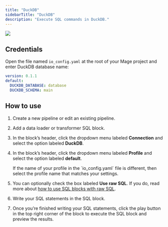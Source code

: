 ```yaml
---
title: "DuckDB"
sidebarTitle: "DuckDB"
description: "Execute SQL commands in DuckDB."
---
```


![](https://miro.medium.com/v2/resize:fit:1400/format:webp/0*Qcgc4cmJk5lFGBwi.png)

## Credentials

Open the file named `io_config.yaml` at the root of your Mage project and enter DuckDB database name:

```yaml
version: 0.1.1
default:
  DUCKDB_DATABASE: database
  DUCKDB_SCHEMA: main
```

## How to use

1. Create a new pipeline or edit an existing pipeline.

1. Add a data loader or transformer SQL block.

1. In the block’s header, click the dropdown menu labeled <b>Connection</b> and select the option
labeled <b>DuckDB</b>.

1. In the block’s header, click the dropdown menu labeled <b>Profile</b> and select the option
labeled <b>default</b>.

    <Note>
        If the name of your profile in the `io_config.yaml` file is different,
        then select the profile name that matches your settings.
    </Note>

1. You can optionally check the box labeled <b>Use raw SQL</b>.
If you do, read more about [how to use SQL blocks with raw SQL](/guides/blocks/sql-blocks#using-raw-sql).

1. Write your SQL statements in the SQL block.

1. Once you’re finished writing your SQL statements,
click the play button in the top right corner of the block to execute the SQL block and preview
the results.
